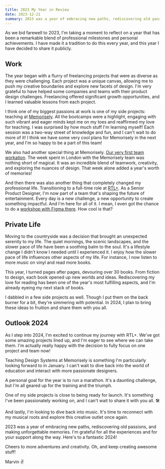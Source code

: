 ```yaml
---
title: 2023 My Year in Review
date: 2023-12-21
summary: 2023 was a year of embracing new paths, rediscovering old passions, and making unforgettable memories. I'm grateful for all the experiences and for your support along the way. Here's to a fantastic 2024!
---
```


As we bid farewell to 2023, I'm taking a moment to reflect on a year that has been a remarkable blend of professional milestones and personal achievements. I have made it a tradition to do this every year, and this year I have decided to share it publicly.

## Work

The year began with a flurry of freelancing projects that were as diverse as they were challenging. Each project was a unique canvas, allowing me to push my creative boundaries and explore new facets of design. I'm very grateful to have helped some companies and teams with their product design challenges. Freelancing offered significant growth opportunities, and I learned valuable lessons from each project.

I think one of my biggest passions at work is one of my side projects: teaching at [Memorisely](https://www.memorisely.com/). All the bootcamps were a highlight, engaging with such vibrant and eager minds kept me on my toes and reaffirmed my love for teaching. I was surprised by how much stuff I'm learning myself! Each session was a two-way street of knowledge and fun, and I can't wait to do more of it! I think we have some very cool plans for Memorisely in the next year, and I'm so happy to be a part of this team!

We also had another special thing at Memorisely. [Our very first team workation](https://www.instagram.com/stories/highlights/18378394990034685/?hl=de). The week spent in London with the Memorisely team was nothing short of magical. It was an incredible blend of teamwork, creativity, and exploring the nuances of design. That week alone added a year's worth of memories!

And then there was also another thing that completely changed my professional life. Transitioning to a full-time role at [RTL+](https://plus.rtl.de/). As a Senior Product Designer, I'm now part of a team that's shaping the future of entertainment. Every day is a new challenge, a new opportunity to create something impactful. And I'm here for all of it. I mean, I even got the chance to do a [workshop with Figma there](https://www.youtube.com/watch?v=QGWD6EhhKYE). How cool is that?

## Private Life

Moving to the countryside was a decision that brought an unexpected serenity to my life. The quiet mornings, the scenic landscapes, and the slower pace of life have been a soothing balm to the soul. It's a lifestyle change I didn't know I needed until I experienced it. I enjoy how the slower pace of life influences other aspects of my life. For instance, I now listen to more music on vinyl and read more books.

This year, I turned pages after pages, devouring over 30 books. From fiction to design, each book opened up new worlds and ideas. Rediscovering my love for reading has been one of the year's most fulfilling aspects, and I'm already eyeing my next stack of books.

I dabbled in a few side projects as well. Though I put them on the back burner for a bit, they're simmering with potential. In 2024, I plan to bring these ideas to fruition and share them with you all.

## Outlook 2024

As I step into 2024, I'm excited to continue my journey with RTL+. We've got some amazing projects lined up, and I'm eager to see where we can take them. I'm actually really happy with the decision to fully focus on one project and team now!

Teaching Design Systems at Memorisely is something I'm particularly looking forward to in January. I can't wait to dive back into the world of education and interact with more passionate designers.

A personal goal for the year is to run a marathon. It's a daunting challenge, but I'm all geared up for the training and the triumph.

One of my side projects is close to being ready for launch. It's something I've been passionately working on, and I can't wait to share it with you all. 🛠️

And lastly, I'm looking to dive back into music. It's time to reconnect with my musical roots and explore this creative outlet once again.

2023 was a year of embracing new paths, rediscovering old passions, and making unforgettable memories. I'm grateful for all the experiences and for your support along the way. Here's to a fantastic 2024!

Cheers to more adventures and creativity.
Oh, and keep creating awesome stuff!

Marvin ✌️
